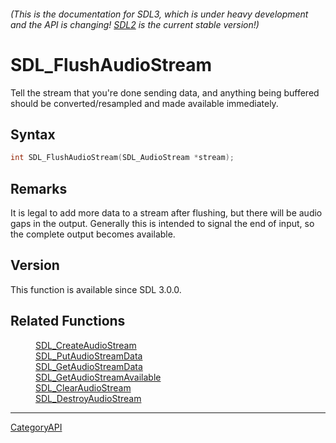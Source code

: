 ====== (This is the documentation for SDL3, which is under heavy development and the API is changing! [https://wiki.libsdl.org/ SDL2] is the current stable version!) ======
= SDL_FlushAudioStream =

Tell the stream that you're done sending data, and anything being buffered should be converted/resampled and made available immediately.

== Syntax ==

<syntaxhighlight lang='c'>
int SDL_FlushAudioStream(SDL_AudioStream *stream);
</syntaxhighlight>

== Remarks ==

It is legal to add more data to a stream after flushing, but there will be
audio gaps in the output. Generally this is intended to signal the end of
input, so the complete output becomes available.

== Version ==

This function is available since SDL 3.0.0.

== Related Functions ==

:[[SDL_CreateAudioStream]]
:[[SDL_PutAudioStreamData]]
:[[SDL_GetAudioStreamData]]
:[[SDL_GetAudioStreamAvailable]]
:[[SDL_ClearAudioStream]]
:[[SDL_DestroyAudioStream]]

----
[[CategoryAPI]]


